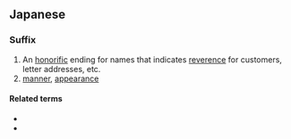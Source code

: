 {{also|sama}}
==Japanese==

===Suffix===
{{ja-pos|r|suffix|hira=-さま|hidx=さま|kanji=-様}}

# An [[honorific]] ending for names that indicates [[reverence]] for customers, letter addresses, etc.
# [[manner]], [[appearance]]

====Related terms====
* {{l|ja|-kun}}
* {{l|ja|-san}}